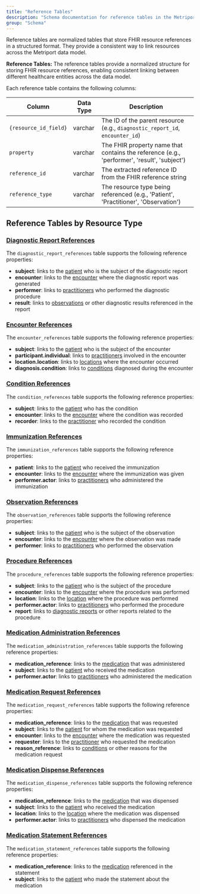 ```yaml
---
title: "Reference Tables"
description: "Schema documentation for reference tables in the Metriport data model"
group: "Schema"
---
```


Reference tables are normalized tables that store FHIR resource references in a structured format. They provide a consistent way to link resources across the Metriport data model.

**Reference Tables:**
The reference tables provide a normalized structure for storing FHIR resource references, enabling consistent linking between different healthcare entities across the data model.

Each reference table contains the following columns:

| Column | Data Type | Description |
| ------ | --------- | ----------- |
| `{resource_id_field}` | varchar | The ID of the parent resource (e.g., `diagnostic_report_id`, `encounter_id`) |
| `property` | varchar | The FHIR property name that contains the reference (e.g., 'performer', 'result', 'subject') |
| `reference_id` | varchar | The extracted reference ID from the FHIR reference string |
| `reference_type` | varchar | The resource type being referenced (e.g., 'Patient', 'Practitioner', 'Observation') |

## Reference Tables by Resource Type

### [Diagnostic Report References](/medical-api/handling-data/schema/diagnostic-report)
The `diagnostic_report_references` table supports the following reference properties:
- **subject**: links to the [patient](/medical-api/handling-data/schema/patient) who is the subject of the diagnostic report
- **encounter**: links to the [encounter](/medical-api/handling-data/schema/encounter) where the diagnostic report was generated
- **performer**: links to [practitioners](/medical-api/handling-data/schema/practitioner) who performed the diagnostic procedure
- **result**: links to [observations](/medical-api/handling-data/schema/observation) or other diagnostic results referenced in the report

### [Encounter References](/medical-api/handling-data/schema/encounter)
The `encounter_references` table supports the following reference properties:
- **subject**: links to the [patient](/medical-api/handling-data/schema/patient) who is the subject of the encounter
- **participant.individual**: links to [practitioners](/medical-api/handling-data/schema/practitioner) involved in the encounter
- **location.location**: links to [locations](/medical-api/handling-data/schema/location) where the encounter occurred
- **diagnosis.condition**: links to [conditions](/medical-api/handling-data/schema/condition) diagnosed during the encounter

### [Condition References](/medical-api/handling-data/schema/condition)
The `condition_references` table supports the following reference properties:
- **subject**: links to the [patient](/medical-api/handling-data/schema/patient) who has the condition
- **encounter**: links to the [encounter](/medical-api/handling-data/schema/encounter) where the condition was recorded
- **recorder**: links to the [practitioner](/medical-api/handling-data/schema/practitioner) who recorded the condition

### [Immunization References](/medical-api/handling-data/schema/immunization)
The `immunization_references` table supports the following reference properties:
- **patient**: links to the [patient](/medical-api/handling-data/schema/patient) who received the immunization
- **encounter**: links to the [encounter](/medical-api/handling-data/schema/encounter) where the immunization was given
- **performer.actor**: links to [practitioners](/medical-api/handling-data/schema/practitioner) who administered the immunization

### [Observation References](/medical-api/handling-data/schema/observation)
The `observation_references` table supports the following reference properties:
- **subject**: links to the [patient](/medical-api/handling-data/schema/patient) who is the subject of the observation
- **encounter**: links to the [encounter](/medical-api/handling-data/schema/encounter) where the observation was made
- **performer**: links to [practitioners](/medical-api/handling-data/schema/practitioner) who performed the observation

### [Procedure References](/medical-api/handling-data/schema/procedure)
The `procedure_references` table supports the following reference properties:
- **subject**: links to the [patient](/medical-api/handling-data/schema/patient) who is the subject of the procedure
- **encounter**: links to the [encounter](/medical-api/handling-data/schema/encounter) where the procedure was performed
- **location**: links to the [location](/medical-api/handling-data/schema/location) where the procedure was performed
- **performer.actor**: links to [practitioners](/medical-api/handling-data/schema/practitioner) who performed the procedure
- **report**: links to [diagnostic reports](/medical-api/handling-data/schema/diagnostic-report) or other reports related to the procedure

### [Medication Administration References](/medical-api/handling-data/schema/medication-administration)
The `medication_administration_references` table supports the following reference properties:
- **medication_reference**: links to the [medication](/medical-api/handling-data/schema/medication) that was administered
- **subject**: links to the [patient](/medical-api/handling-data/schema/patient) who received the medication
- **performer.actor**: links to [practitioners](/medical-api/handling-data/schema/practitioner) who administered the medication

### [Medication Request References](/medical-api/handling-data/schema/medication-request)
The `medication_request_references` table supports the following reference properties:
- **medication_reference**: links to the [medication](/medical-api/handling-data/schema/medication) that was requested
- **subject**: links to the [patient](/medical-api/handling-data/schema/patient) for whom the medication was requested
- **encounter**: links to the [encounter](/medical-api/handling-data/schema/encounter) where the medication was requested
- **requester**: links to the [practitioner](/medical-api/handling-data/schema/practitioner) who requested the medication
- **reason_reference**: links to [conditions](/medical-api/handling-data/schema/condition) or other reasons for the medication request

### [Medication Dispense References](/medical-api/handling-data/schema/medication-dispense)
The `medication_dispense_references` table supports the following reference properties:
- **medication_reference**: links to the [medication](/medical-api/handling-data/schema/medication) that was dispensed
- **subject**: links to the [patient](/medical-api/handling-data/schema/patient) who received the medication
- **location**: links to the [location](/medical-api/handling-data/schema/location) where the medication was dispensed
- **performer.actor**: links to [practitioners](/medical-api/handling-data/schema/practitioner) who dispensed the medication

### [Medication Statement References](/medical-api/handling-data/schema/medication-statement)
The `medication_statement_references` table supports the following reference properties:
- **medication_reference**: links to the [medication](/medical-api/handling-data/schema/medication) referenced in the statement
- **subject**: links to the [patient](/medical-api/handling-data/schema/patient) who made the statement about the medication
